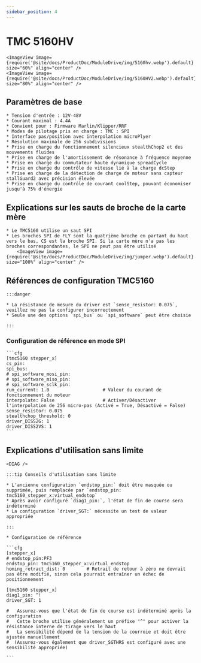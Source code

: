 ```yaml
---
sidebar_position: 4
---
```



# TMC 5160HV

    <ImageView image={require('@site/docs/ProductDoc/ModuleDrive/img/5160hv.webp').default} size="60%" align="center" />
    <ImageView image={require('@site/docs/ProductDoc/ModuleDrive/img/5160HV2.webp').default} size="80%" align="center" />



## Paramètres de base

    * Tension d'entrée : 12V-48V
    * Courant maximal : 4.4A
    * Convient pour : Firmware Marlin/Klipper/RRF
    * Modes de pilotage pris en charge : TMC : SPI
    * Interface pas/position avec interpolation microPlyer
    * Résolution maximale de 256 subdivisions
    * Prise en charge du fonctionnement silencieux stealthChop2 et des mouvements fluides
    * Prise en charge de l'amortissement de résonance à fréquence moyenne
    * Prise en charge du commutateur haute dynamique spreadCycle
    * Prise en charge du contrôle de vitesse lié à la charge dcStep
    * Prise en charge de la détection de charge de moteur sans capteur stallGuard2 avec précision élevée
    * Prise en charge du contrôle de courant coolStep, pouvant économiser jusqu'à 75% d'énergie

## Explications sur les sauts de broche de la carte mère

    * Le TMC5160 utilise un saut SPI
    * Les broches SPI de FLY sont la quatrième broche en partant du haut vers le bas, CS est la broche SPI. Si la carte mère n'a pas les broches correspondantes, le SPI ne peut pas être utilisé
        <ImageView image={require('@site/docs/ProductDoc/ModuleDrive/img/jumper.webp').default} size="100%" align="center" />


## Références de configuration TMC5160

    :::danger

    * La résistance de mesure du driver est `sense_resistor: 0.075`, veuillez ne pas la configurer incorrectement
    * Seule une des options `spi_bus` ou `spi_software` peut être choisie
    
    :::

### Configuration de référence en mode SPI

    ```cfg
    [tmc5160 stepper_x]
    cs_pin:
    spi_bus:
    # spi_software_mosi_pin:
    # spi_software_miso_pin:
    # spi_software_sclk_pin: 
    run_current: 1.0                    # Valeur du courant de fonctionnement du moteur
    interpolate: False                  # Activer/Désactiver l'interpolation de 256 micro-pas (Activé = True, Désactivé = False)
    sense_resistor: 0.075
    stealthchop_threshold: 0
    driver_DISS2G: 1
    driver_DISS2VS: 1
    ```

## Explications d'utilisation sans limite

    <DIAG />

    :::tip Conseils d'utilisation sans limite

    * L'ancienne configuration `endstop_pin:` doit être masquée ou supprimée, puis remplacée par `endstop_pin: tmc5160_stepper_x:virtual_endstop`
    * Après avoir configuré `diag1_pin:`, l'état de fin de course sera indéterminé
    * La configuration `driver_SGT:` nécessite un test de valeur appropriée

    :::

    * Configuration de référence

    ```cfg
    [stepper_x]
    # endstop_pin:PF3
    endstop_pin: tmc5160_stepper_x:virtual_endstop
    homing_retract_dist: 0        # Retrait de retour à zéro ne devrait pas être modifié, sinon cela pourrait entraîner un échec de positionnement

    [tmc5160 stepper_x]
    diag1_pin: ^!
    driver_SGT: 1

    #   Assurez-vous que l'état de fin de course est indéterminé après la configuration
    #   Cette broche utilise généralement un préfixe "^" pour activer la résistance interne de tirage vers le haut
    #   La sensibilité dépend de la tension de la courroie et doit être ajustée manuellement
    #  (Assurez-vous également que driver_SGTHRS est configuré avec une sensibilité appropriée)

    ```
